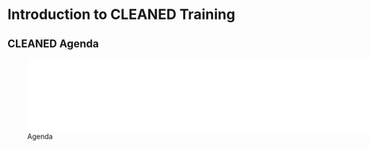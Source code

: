 # Introduction to CLEANED Training {#intro}

## CLEANED Agenda

![Agenda](Date.pdf){width=800px}




